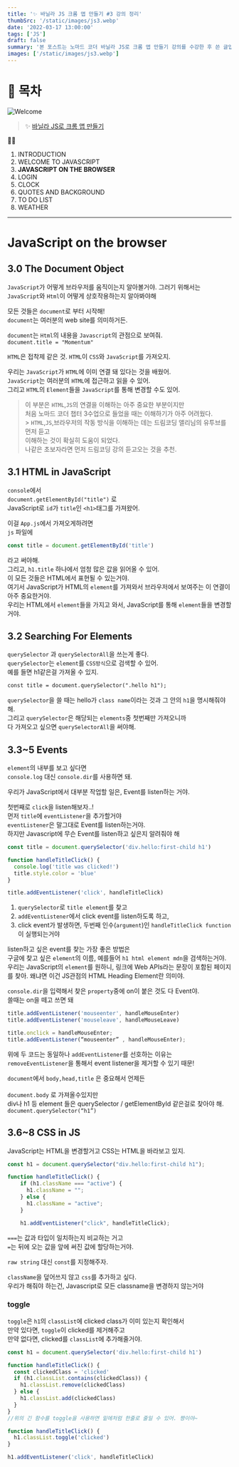 ```yaml
---
title: '✨ 바닐라 JS 크롬 앱 만들기 #3 강의 정리'
thumbSrc: '/static/images/js3.webp'
date: '2022-03-17 13:00:00'
tags: ['JS']
draft: false
summary: '본 포스트는 노마드 코더 바닐라 JS로 크롬 앱 만들기 강의를 수강한 후 쓴 글입니다.'
images: ['/static/images/js3.webp']
---
```


# 📌 목차

![Welcome](/static/images/js3.webp)

> ✨ [바닐라 JS로 크롬 앱 만들기](https://nomadcoders.co/javascript-for-beginners/lobby)

💁🏻

1.  INTRODUCTION
2.  WELCOME TO JAVASCRIPT
3.  **JAVASCRIPT ON THE BROWSER**
4.  LOGIN
5.  CLOCK
6.  QUOTES AND BACKGROUND
7.  TO DO LIST
8.  WEATHER

---

# JavaScript on the browser

## 3.0 The Document Object

`JavaScript`가 어떻게 브라우저를 움직이는지 알아볼거야. 그러기 위해서는<br />
`JavaScript`와 `Html`이 어떻게 상호작용하는지 알아봐야해<br />

모든 것들은 `document`로 부터 시작해!<br />
`document`는 여러분의 web site를 의미하거든.

`document`는 `Html`의 내용을 `Javascript`의 관점으로 보여줘.<br />
`document.title = "Momentum"`

`HTML`은 접착제 같은 것. `HTML`이 `CSS`와 `JavaScript`를 가져오지.

우리는 `JavaScript`가 `HTML`에 이미 연결 돼 있다는 것을 배웠어.<br />
`JavaScript`는 여러분의 `HTML`에 접근하고 읽을 수 있어. <br />
그리고 `HTML`의 `Element`들을 `JavaScript`를 통해 변경할 수도 있어.

> 이 부분은 `HTML`,`JS`의 연결을 이해하는 아주 중요한 부분이지만<br />
> 처음 노마드 코더 챕터 3수업으로 들었을 때는 이해하기가 아주 어려웠다. <br /> > `HTML`,`JS`,브라우저의 작동 방식을 이해하는 데는 드림코딩 앨리님의 유투브를 먼저 듣고 <br />
> 이해하는 것이 확실히 도움이 되었다. <br />
> 나같은 초보자라면 먼저 드림코딩 강의 듣고오는 것을 추천.

## 3.1 HTML in JavaScript

`console`에서 <br />
`document.getElementById("title")` 로 <br />
JavaScript로 `id`가 `title`인 `<h1>`태그를 가져왔어.

이걸 `App.js`에서 가져오게하려면<br />
`js` 파일에

```js
const title = document.getElementById('title')
```

라고 써야해.<br />
그리고, `h1.title` 하나에서 엄청 많은 값을 읽어올 수 있어.<br />
이 모든 것들은 HTML에서 표현될 수 있는거야.<br />
여기서 JavaScript가 HTML의 `element`를 가져와서 브라우저에서 보여주는 이 연결이 아주 중요한거야.<br />
우리는 HTML에서 `element`들을 가지고 와서, JavaScript를 통해 `element`들을 변경할거야.

## 3.2 Searching For Elements

`querySelector` 과 `querySelectorAll`을 쓰는게 좋다.<br />
`querySelector`는 `element`를 `CSS방식`으로 검색할 수 있어.<br />
예를 들면 h1같은걸 가져올 수 있지.<br />

```html
const title = document.querySelector(".hello h1");
```

`querySelector`을 쓸 때는 hello가 `class name`이라는 것과 그 안의 `h1`을 명시해줘야 해.<br />
그리고 `querySelector`은 해당되는 `elements`중 첫번째만 가져오니까 <br />
다 가져오고 싶으면 `querySelectorAll`을 써야해.

## 3.3~5 Events

`element`의 내부를 보고 싶다면 <br />
`console.log` 대신 `console.dir`를 사용하면 돼.

우리가 JavaScript에서 대부분 작업할 일은, Event를 listen하는 거야.

첫번째로 `click`을 listen해보자..!<br />
먼저 `title`에 `eventListener`을 추가할거야<br />
`eventListener`은 말그대로 Event를 listen하는거야.<br />
하지만 Javascript에 무슨 Event를 listen하고 싶은지 알려줘야 해

```js
const title = document.querySelector('div.hello:first-child h1')

function handleTitleClick() {
  console.log('title was clicked!')
  title.style.color = 'blue'
}

title.addEventListener('click', handleTitleClick)
```

1. `querySelector`로 `title element`를 찾고
2. `addEventListener`에서 click event를 listen하도록 하고,
3. click event가 발생하면, 두번째 인수(`argument`)인 `handleTitleClick function`이 실행되는거야

listen하고 싶은 event를 찾는 가장 좋은 방법은<br />
구글에 찾고 싶은 `element`의 이름, 예를들어 `h1 html element mdn`을 검색하는거야.<br />
우리는 JavaScript의 `element`를 원하니, 링크에 Web APIs라는 문장이 포함된 페이지를 찾아. 왜냐면 이건 JS관점의 HTML Heading Element란 의미야.

`console.dir`을 입력해서 찾은 `property`중에 on이 붙은 것도 다 Event야.<br />
쓸때는 on을 떼고 쓰면 돼 <br />

```js
title.addEventListener('mouseenter', handleMouseEnter)
title.addEventListener('mouseleave', handleMouseLeave)
```

```js
title.onclick = handleMouseEnter;
title.addEventListener(“mouseenter” , handleMouseEnter);
```

위에 두 코드는 동일하나 `addEventListener`를 선호하는 이유는 <br />
`removeEventListener`을 통해서 event listener을 제거할 수 있기 때문!

`document`에서 `body,head,title` 은 중요해서 언제든<br />  
`document.body` 로 가져올수있지만 <br />
div나 h1 등 element 들은 querySelector / getElementById 같은걸로 찾아야 해.<br />
`document.querySelector(“h1”)`

## 3.6~8 CSS in JS

JavaScript는 HTML을 변경할거고 CSS는 HTML을 바라보고 있지.

```js
const h1 = document.querySelector("div.hello:first-child h1");

function handleTitleClick() {
	if (h1.className === "active") {
	  h1.className = "";
	} else {
	  h1.className = "active";
	}

	h1.addEventListener("click", handleTitleClick);
```

`===`는 값과 타입이 일치하는지 비교하는 거고<br />
`=`는 뒤에 오는 값을 앞에 써진 값에 할당하는거야.

`raw string` 대신 `const`를 지정해주자.

`className`을 덮어쓰지 않고 `css`를 추가하고 싶다.<br />
우리가 해줘야 하는건, Javascript로 모든 classname을 변경하지 않는거야

### toggle

`toggle`은 `h1`의 `classList`에 clicked class가 이미 있는지 확인해서<br />
만약 있다면, `toggle`이 clicked를 제거해주고<br />
만약 없다면, clicked를 `classList`에 추가해줄거야.

```js
const h1 = document.querySelector('div.hello:first-child h1')

function handleTitleClick() {
  const clickedClass = 'clicked'
  if (h1.classList.contains(clickedClass)) {
    h1.classList.remove(clickedClass)
  } else {
    h1.classList.add(clickedClass)
  }
}
//위의 긴 함수를 toggle을 사용하면 밑에처럼 한줄로 줄일 수 있어. 짱이야~

function handleTitleClick() {
  h1.classList.toggle('clicked')
}

h1.addEventListener('click', handleTitleClick)
```
